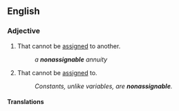 ==English==

===Adjective===
{{en-adj|-}}

# That cannot be [[assign]]ed to another.
#: ''a '''nonassignable''' annuity''
# {{lb|en|computing|programming}} That cannot be [[assigned]] to.
#: ''Constants, unlike variables, are '''nonassignable'''.''

====Translations====
{{trans-top|that cannot be assigned to another}}
{{trans-mid}}
{{trans-bottom}}